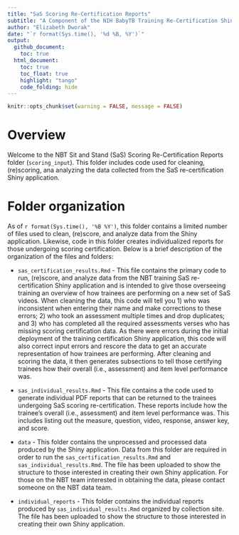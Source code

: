 ```yaml
---
title: "SaS Scoring Re-Certification Reports"
subtitle: "A Component of the NIH BabyTB Training Re-Certification Shiny App"
author: "Elizabeth Dworak"
date: "`r format(Sys.time(), '%d %B, %Y')`"
output: 
  github_document:
    toc: true
  html_document:
    toc: true
    toc_float: true
    highlight: "tango"
    code_folding: hide
---
```


```r
knitr::opts_chunk$set(warning = FALSE, message = FALSE)
```

# Overview

Welcome to the NBT Sit and Stand (SaS) Scoring Re-Certification Reports folder (`scoring_input`). This folder includes code used for cleaning, (re)scoring, ana analyzing the data collected from the SaS re-certification Shiny application. 


# Folder organization

As of `r format(Sys.time(), '%B %Y')`, this folder contains a limited number of files used to clean, (re)score, and analyze data from the Shiny application. Likewise, code in this folder creates individualized reports for those undergoing scoring certification. Below is a brief description of the organization of the files and folders:

-   `sas_certification_results.Rmd` - This file contains the primary code to run, (re)score, and analyze data from the NBT training SaS re-certification Shiny application and is intended to give those overseeing training an overview of how trainees are performing on a new set of SaS videos. When cleaning the data, this code will tell you 1) who was inconsistent when entering their name and make corrections to these errors; 2) who took an assessment multiple times and drop duplicates; and 3) who has completed all the required assessments verses who has missing scoring certification data. As there were errors during the initial deployment of the training certification Shiny application, this code will also correct input errors and rescore the data to get an accurate representation of how trainees are performing. After cleaning and scoring the data, it then generates subsections to tell those certifying trainees how their overall (i.e., assessment) and item level performance was. 

-   `sas_individual_results.Rmd` - This file contains a the code used to generate individual PDF reports that can be returned to the trainees undergoing SaS scoring re-certification. These reports include how the trainee's overall (i.e., assessment) and item level performance was. This includes listing out the measure, question, video, response, answer key, and score. 

-   `data` - This folder contains the unprocessed and processed data produced by the Shiny application. Data from this folder are required in order to run the `sas_certification_results.Rmd` and `sas_individual_results.Rmd`. The file has been uploaded to show the structure to those interested in creating their own Shiny application. For those on the NBT team interested in obtaining the data, please contact someone on the NBT data team.  

-   `individual_reports` - This folder contains the individual reports produced by `sas_individual_results.Rmd` organized by collection site. The file has been uploaded to show the structure to those interested in creating their own Shiny application.
